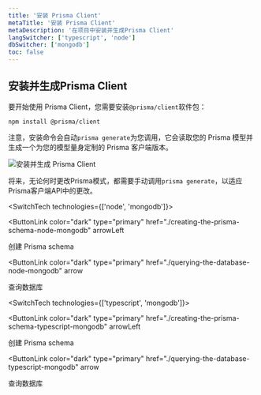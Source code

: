 ```yaml
---
title: '安装 Prisma Client'
metaTitle: '安装 Prisma Client'
metaDescription: '在项目中安装并生成Prisma Client'
langSwitcher: ['typescript', 'node']
dbSwitcher: ['mongodb']
toc: false
---
```


## 安装并生成Prisma Client

要开始使用 Prisma Client，您需要安装`@prisma/client`软件包：

```terminal copy
npm install @prisma/client
```

注意，安装命令会自动`prisma generate`为您调用，它会读取您的 Prisma 模型并生成一个为您的模型量身定制的 Prisma 客户端版本。

![安装并生成 Prisma Client](https://res.cloudinary.com/prismaio/image/upload/v1628761155/docs/FensWfo.png)

将来，无论何时更改Prisma模式，都需要手动调用`prisma generate`，以适应Prisma客户端API中的更改。

<SwitchTech technologies={['node', 'mongodb']}>

<NavigationLinksContainer>

<ButtonLink
  color="dark"
  type="primary"
  href="./creating-the-prisma-schema-node-mongodb"
  arrowLeft
>
  创建 Prisma schema
</ButtonLink>

<ButtonLink
  color="dark"
  type="primary"
  href="./querying-the-database-node-mongodb"
  arrow
>
  查询数据库
</ButtonLink>

</NavigationLinksContainer>

</SwitchTech>

<SwitchTech technologies={['typescript', 'mongodb']}>

<NavigationLinksContainer>

<ButtonLink
  color="dark"
  type="primary"
  href="./creating-the-prisma-schema-typescript-mongodb"
  arrowLeft
>
  创建 Prisma schema
</ButtonLink>

<ButtonLink
  color="dark"
  type="primary"
  href="./querying-the-database-typescript-mongodb"
  arrow
>
  查询数据库
</ButtonLink>

</NavigationLinksContainer>

</SwitchTech>
